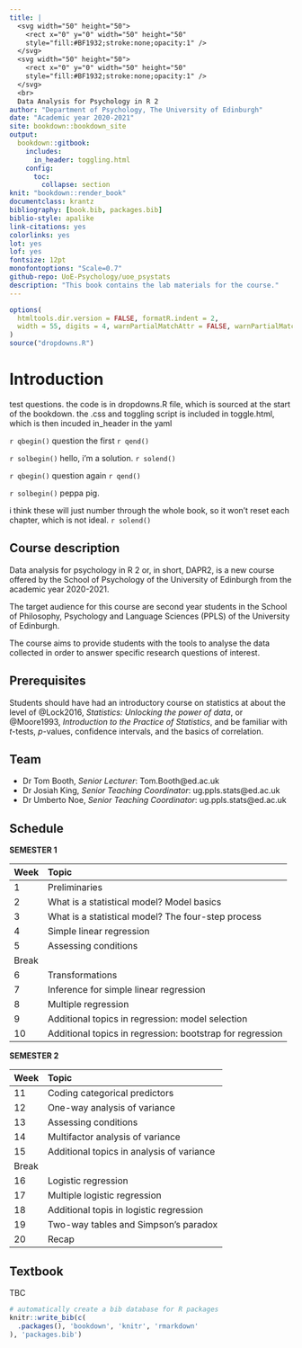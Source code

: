 ```yaml
--- 
title: |
  <svg width="50" height="50">
    <rect x="0" y="0" width="50" height="50"
    style="fill:#BF1932;stroke:none;opacity:1" />
  </svg> 
  <svg width="50" height="50">
    <rect x="0" y="0" width="50" height="50"
    style="fill:#BF1932;stroke:none;opacity:1" />
  </svg> 
  <br>
  Data Analysis for Psychology in R 2
author: "Department of Psychology, The University of Edinburgh"
date: "Academic year 2020-2021"
site: bookdown::bookdown_site
output: 
  bookdown::gitbook:
    includes:
      in_header: toggling.html
    config:
      toc:
        collapse: section
knit: "bookdown::render_book"
documentclass: krantz
bibliography: [book.bib, packages.bib]
biblio-style: apalike
link-citations: yes
colorlinks: yes
lot: yes
lof: yes
fontsize: 12pt
monofontoptions: "Scale=0.7"
github-repo: UoE-Psychology/uoe_psystats
description: "This book contains the lab materials for the course."
---
```


```r
options(
  htmltools.dir.version = FALSE, formatR.indent = 2,
  width = 55, digits = 4, warnPartialMatchAttr = FALSE, warnPartialMatchDollar = FALSE
)
source("dropdowns.R")
```


# Introduction {-#chap-intro}

test questions.
the code is in dropdowns.R file, which is sourced at the start of the bookdown.
the .css and toggling script is included in toggle.html, which is then incuded in_header in the yaml


`r qbegin()`
question the first
`r qend()`

`r solbegin()`
hello, i'm a solution.
`r solend()`

`r qbegin()`
question again
`r qend()`

`r solbegin()`
peppa pig. 

i think these will just number through the whole book, so it won't reset each chapter, which is not ideal. 
`r solend()`




## Course description {-}

Data analysis for psychology in R 2 or, in short, DAPR2, is a new course offered by the School of Psychology of the University of Edinburgh from the academic year 2020-2021.

The target audience for this course are second year students in the School of Philosophy, Psychology and Language Sciences (PPLS) of the University of Edinburgh.

The course aims to provide students with the tools to analyse the data collected in order to answer specific research questions of interest.



## Prerequisites {-}

Students should have had an introductory course on statistics at about the level of @Lock2016, _Statistics: Unlocking the power of data_, or @Moore1993, _Introduction to the Practice of Statistics_, and be familiar with _t_-tests, _p_-values, confidence intervals, and the basics of correlation. 



## Team {-}

- Dr Tom Booth, _Senior Lecturer_: Tom.Booth@ed.ac.uk
- Dr Josiah King, _Senior Teaching Coordinator_: ug.ppls.stats@ed.ac.uk
- Dr Umberto Noe, _Senior Teaching Coordinator_: ug.ppls.stats@ed.ac.uk



## Schedule {-}

**SEMESTER 1**

| Week  | Topic |
|:------|:------|
| 1     | Preliminaries |
| 2     | What is a statistical model? Model basics |
| 3     | What is a statistical model? The four-step process |
| 4     | Simple linear regression |
| 5     | Assessing conditions |
| Break | |
| 6     | Transformations |
| 7     | Inference for simple linear regression |
| 8     | Multiple regression |
| 9     | Additional topics in regression: model selection |
| 10    | Additional topics in regression: bootstrap for regression |

**SEMESTER 2**

| Week  | Topic |
|:------|:------|
| 11    | Coding categorical predictors |
| 12    | One-way analysis of variance |
| 13    | Assessing conditions |
| 14    | Multifactor analysis of variance |
| 15    | Additional topics in analysis of variance |
| Break | |
| 16    | Logistic regression |
| 17    | Multiple logistic regression |
| 18    | Additional topis in logistic regression |
| 19    | Two-way tables and Simpson's paradox |
| 20    | Recap |



## Textbook {-}

TBC



```r
# automatically create a bib database for R packages
knitr::write_bib(c(
  .packages(), 'bookdown', 'knitr', 'rmarkdown'
), 'packages.bib')
```

